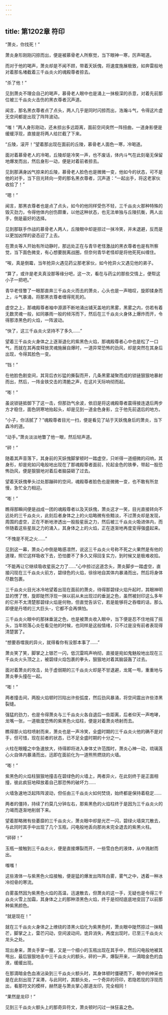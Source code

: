 ```yaml
---
---
---
```

title: 第1202章 符印
---



“萧炎，你找死！”

萧炎身形刚刚闪掠而出，便是被慕骨老人所察觉，当下眼神一寒，厉声喝道。

而对于他的喝声，萧炎却是不闻不顾，带着天妖傀，将速度施展极致，如奔雷般地对着那名堵截着三千焱炎火的魂殿尊者掠去。

“杀了他！”

见到萧炎不理会自己的喝声，慕骨老人眼中也是涌上一抹极深的杀意，对着先前那位被三千焱炎火击伤的黑衣尊者沉声道。

闻言，那名黑衣尊者点了点头，两人几乎是同时闪掠而出，浩瀚斗气，令得这片虚无空间都是出现了阵阵波动。

“嗤！”两人身形刚动，还未掠出多远距离，面前空间突然一阵扭曲，一道身影便是缓缓浮现，直接是将两人给拦截了下来。

“丘陵，滚开！”望着那出现在面前的丘陵，慕骨老人面色一寒，冷喝道。

面对着慕骨老人的冷喝，丘陵却是冷笑一声，也不废话，体内斗气在此刻毫无保留地爆发而出，然后身形一动，便是对着前者掠去。

见到那满身凶气掠来的丘陵，慕骨老人脸色也是微微一变，他如今的状态，可不是他的对手，当下目光转向一旁的那名黑衣尊者，沉声道：“一起出手，将这老家伙收拾了！”

“嗯！”

闻言，那黑衣尊者也是点了点头，如今的他同样受伤不轻，三千焱炎火那种特殊的毁灭劲力，令得他体内创伤颇重，以他这种状态，也无法单独与丘陵抗衡，两人出手，倒是最好的选择。

见到那联手作战的慕骨老人两人，丘陵眼中却是掠过一抹冷笑，并未退避，反而是以更加凶悍的姿态迎了上去。

在萧炎等人开始有所动静时，那远处正在与青华老怪激战的黑衣尊者也是有所察觉，当下面色微变，有心想要脱离战圈，但奈何青华老怪却是将他死死纠缠住。

“唉，真是倒霉，当年抢异火遇见药尘那老家伙，如今抢异火又遇见他的弟子。

“算了，或许是老夫真没那等缘分吧，这一次，看在与药尘的那些交情上，便帮这小子一把吧。”

青华老怪瞥了一眼那直奔三千焱炎火而去的萧炎，心头也是一声暗叹，旋即揉身而上，斗气暴涌，将那黑衣尊者缠得死死的。

虚空之上，那魂殿尊者袖中源源不断地涌出铺天盖地的黑雾，黑雾之内，仿若有着无数灵魂一般，如同暴雨一般的倾泻而下，然后在三千焱炎火身体上爆炸而开，令得那漆黑色的火焰，一阵波动。

“快了，这三千焱炎火坚持不了多久……”

望着三千焱炎火身体之上逐渐退化的紫黑色火焰，那魂殿尊者心中也是松了一口气，而就在其再度释放灵魂施展自爆时，一道异常恐怖的劲风，却是突然在其身后出现，令得其脸色一变。

“铛！”

在他脸色剧变间，其背后衣衫猛的撕裂而开，几条黑雾凝聚而成的锁链狠狠地暴射而出，然后，一阵金铁交击的清脆之声，在这片天际响彻而起。

“嘭！”

虽说锁链抵御下了这一击，但那劲气余波，依旧是将这魂殿尊者震得接连退后两步方才稳住，面色阴寒地抬起头，却是见到一道金色身影，立于他先前退后的地方。

“小子，你活腻了？”魂殿尊者目光一扫，便是看见了站于天妖傀身后的萧炎，当下森冷的道。

“动手。”萧炎淡淡地瞥了他一眼，然后轻声道。

“砰！”

随着其声音落下，其身前的天妖傀脚掌顿时一踏虚空，只听得一道细微的闷响，其身形，却是宛如闪电般地出现在了那魂殿尊者面前，抡起金色的铁拳，带起一股恐怖劲风，便是狠狠地对着后者脑袋砸了过去。

望着天妖傀拳头过处那蹦碎的空间，魂殿尊者脸色也是微微一变，也不敢有所怠慢，急忙全力相迎。

“嘭！”

瞧得那瞬间便是战成一团的魂殿尊者以及天妖傀，萧炎这才一笑，目光直接转向不远处的三千焱炎火，此刻后者身体之上的火焰略微有些黯淡，不过萧炎却是发现，周围的虚空，正在不断地渗透出一股股星辰之力，然后被三千焱炎火吸进体内，而伴随着这些星辰之力的涌入，其身体之上的火焰，正在逐渐地再度变得强盛起来。

“不愧是不死之火……”

见到这一幕，萧炎心中倒是略感凛然，说这三千焱炎火号称不死之火果然是有他的道理，照它这样吸收下去，恐怕要不了多久又得回复实力，到时候又是极难收拾。

“不能再让它继续吸收星辰之力了……”心中掠过这道念头，萧炎脚步一踏虚空，直接闪现在三千焱炎火前方，碧绿色的火焰，徐徐地自其体内暴涌而出，然后将身体尽数包裹。

三千焱炎火目光冰冷地望着出现在面前的萧炎，待得那碧绿火焰升起时，其眼神明显的愣了愣，旋即陡然浮现一抹以前从未出现过的垂涎之色，虽然被封印这么多年的它并不太清楚那碧绿火焰是何物，但直觉告诉它，若是能够将之吞噬的话，那么即便是丹塔的三大巨头-，它都不会再惧怕。

三千焱炎火眼中的那抹垂涎之色，也是被萧炎收入眼中，当下便是忍不住地摇了摇头，当年陨落心炎在看见他的时候，也同样是这般情绪，只不过是没有前者表现得清楚罢了。

“想要吞噬我的异火，就得看你有没那本事了……”

萧炎笑了笑，脚掌之上银芒一闪，低沉雷鸣声响彻，直接是宛如鬼魅般地出现在三千焱炎火头顶之上，被碧绿火焰包裹的拳头，狠狠地对着其脑袋轰了过去。

面对着萧炎的攻击，处于虚弱期的三千焱炎火却是不甘退避，龙尾一甩，重重地与萧炎拳头撞在一起。

“嘭！”

两者撞击间，两股火焰顿时凹陷出许些弧度，然后劲风暴涌，将空间震出许些漆黑裂缝。

强猛的劲力，也是令得萧炎与三千焱炎火各自退后一些距离，后者仰天一声咆哮，龙嘴一张，一道极度恐怖的紫黑色火焰柱，便是对着萧炎喷射而去。

瞧得那火焰柱喷射而来，萧炎也是一声冷笑，全盛时期的三千焱炎火他的确不是对手，但可惜，现在前者的状态，已不足全盛时期的十分之一。

火柱在眼瞳之中急速放大，待得即将进入身体丈许范围时，萧炎心神一动，琉璃莲心火自体内暴涌而出，迅即在面前化为一道熊熊燃烧的火墙。

“嘭！”

紫黑色的火焰柱狠狠地撞击在碧绿色的火墙上，两者异火，在此刻终于是正面相撞，彼此疯狂地释放着自己那恐怖的破坏力……

火墙急速地泛起阵阵波动，但任由三千焱炎火如何焚烧，始终都是保持着稳定……

两者的僵持，持续了约莫几分钟左右，那紫黑色的火焰柱终于是因为三千焱炎火的力竭而逐渐地削弱下来。

望着那略微有些萎靡的三千焱炎火，萧炎眼中却是光芒一闪，碧绿火墙突兀散去，与此同时其手中出现了几个玉瓶，闪电般地丢向那尚未完全退去的紫黑火柱。

“砰砰！”

玉瓶一接触到三千焱炎火，便是直接爆裂而开，一些雪白色的液体，从中溅射而出。

嗤嗤！

这些液体一与紫黑色火焰接触，便是猛的爆发出阵阵白雾，雾气之中，透着一种冰冷彻骨的寒流。

白雾虽然因为紫黑色火焰的高温，迅速散去，但萧炎的这一手，无疑也是令得三千焱炎火雪上加霜，其身体之上的那种漆黑色火焰，终于是彻彻底底地变回了以前那种紫黑颜色。

“就是现在！”

就在三千焱炎火身体之上缭绕的漆黑火焰化为紫黑色时，萧炎眼中陡然掠过一抹精芒，脚掌之上，雷芒闪动，空间波动间，诡异消失，再度出现时，已至三千焱炎火龙头之处。

现出身来，萧炎手掌一握，又是一个细小的玉瓶出现在其手中，然后闪电般地被其甩出，最后狠狠地击中三千焱炎火的额头，砰的一声，爆裂开来，一滴暗金色的血液，缓缓出现。

在那滴暗金色血液沾染到三千焱炎火额头时，其身体顿时僵硬而下，眼中的神采也是在此刻出现了呆滞，与此同时，其额头处，一个奇异的苻印，若隐若现的浮现而出，看那符文的模样，赫然是与萧炎掌心那道龙印，完全相同！

“果然是龙印！”

见到三千焱炎火额头上的那奇异符文，萧炎顿时闪过一抹狂喜之色。